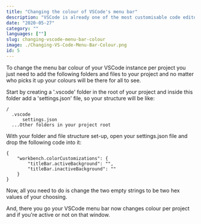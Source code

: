```yaml
---
title: "Changing the colour of VSCode's menu bar"
description: "VSCode is already one of the most customisable code editors out there thanks to the plethora of themes and extensions available but did you know you can change the menu bar colour per project?"
date: "2020-05-27"
category: ""
languages: [""]
slug: changing-vscode-menu-bar-colour
image: ./Changing-VS-Code-Menu-Bar-Colour.png
id: 5
---
```


To change the menu bar colour of your VSCode instance per project you just need to add the following folders and files to your project and no matter who picks it up your colours will be there for all to see.

Start by creating a '.vscode' folder in the root of your project and inside this folder add a 'settings.json' file, so your structure will be like:

```
/
  .vscode
      settings.json
  ...Other folders in your project root
```

With your folder and file structure set-up, open your settings.json file and drop the following code into it:

```
{
    "workbench.colorCustomizations": {
        "titleBar.activeBackground": "",
        "titleBar.inactiveBackground": ""
    }
}
```

Now, all you need to do is change the two empty strings to be two hex values of your choosing. 

And, there you go your VSCode menu bar now changes colour per project and if you're active or not on that window. 